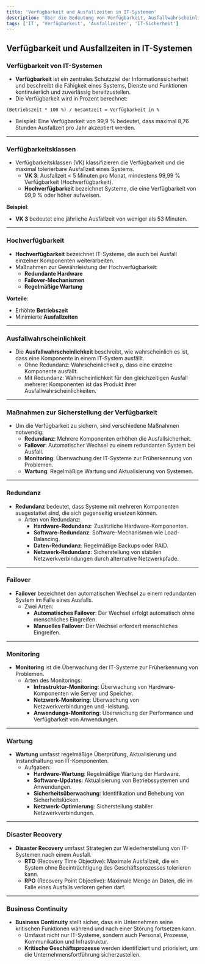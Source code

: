 ```yaml
---
title: 'Verfügbarkeit und Ausfallzeiten in IT-Systemen'
description: 'Über die Bedeutung von Verfügbarkeit, Ausfallwahrscheinlichkeit und Maßnahmen zur Sicherstellung der Betriebsbereitschaft von IT-Systemen.'
tags: ['IT', 'Verfügbarkeit', 'Ausfallzeiten', 'IT-Sicherheit']
---
```


## Verfügbarkeit und Ausfallzeiten in IT-Systemen

### Verfügbarkeit von IT-Systemen

- **Verfügbarkeit** ist ein zentrales Schutzziel der Informationssicherheit und beschreibt die Fähigkeit eines Systems, Dienste und Funktionen kontinuierlich und zuverlässig bereitzustellen.
- Die Verfügbarkeit wird in Prozent berechnet: 

```text
(Betriebszeit * 100 %) / Gesamtzeit = Verfügbarkeit in %
```

- Beispiel: Eine Verfügbarkeit von 99,9 % bedeutet, dass maximal 8,76 Stunden Ausfallzeit pro Jahr akzeptiert werden.

---

### Verfügbarkeitsklassen

- Verfügbarkeitsklassen (VK) klassifizieren die Verfügbarkeit und die maximal tolerierbare Ausfallzeit eines Systems.
  - **VK 3**: Ausfallzeit < 5 Minuten pro Monat, mindestens 99,99 % Verfügbarkeit (Hochverfügbarkeit).
  - **Hochverfügbarkeit** bezeichnet Systeme, die eine Verfügbarkeit von 99,9 % oder höher aufweisen.
  
**Beispiel**: 

- **VK 3** bedeutet eine jährliche Ausfallzeit von weniger als 53 Minuten.

---

### Hochverfügbarkeit

- **Hochverfügbarkeit** bezeichnet IT-Systeme, die auch bei Ausfall einzelner Komponenten weiterarbeiten.
- Maßnahmen zur Gewährleistung der Hochverfügbarkeit:
  - **Redundante Hardware**
  - **Failover-Mechanismen**
  - **Regelmäßige Wartung**
  
**Vorteile**:

- Erhöhte **Betriebszeit**
- Minimierte **Ausfallzeiten**

---

### Ausfallwahrscheinlichkeit

- Die **Ausfallwahrscheinlichkeit** beschreibt, wie wahrscheinlich es ist, dass eine Komponente in einem IT-System ausfällt.
  - Ohne Redundanz: Wahrscheinlichkeit `p`, dass eine einzelne Komponente ausfällt.
  - Mit Redundanz: Wahrscheinlichkeit für den gleichzeitigen Ausfall mehrerer Komponenten ist das Produkt ihrer Ausfallwahrscheinlichkeiten.

---

### Maßnahmen zur Sicherstellung der Verfügbarkeit

- Um die Verfügbarkeit zu sichern, sind verschiedene Maßnahmen notwendig:
  - **Redundanz**: Mehrere Komponenten erhöhen die Ausfallsicherheit.
  - **Failover**: Automatischer Wechsel zu einem redundanten System bei Ausfall.
  - **Monitoring**: Überwachung der IT-Systeme zur Früherkennung von Problemen.
  - **Wartung**: Regelmäßige Wartung und Aktualisierung von Systemen.

---

### Redundanz

- **Redundanz** bedeutet, dass Systeme mit mehreren Komponenten ausgestattet sind, die sich gegenseitig ersetzen können.
  - Arten von Redundanz:
    - **Hardware-Redundanz**: Zusätzliche Hardware-Komponenten.
    - **Software-Redundanz**: Software-Mechanismen wie Load-Balancing.
    - **Daten-Redundanz**: Regelmäßige Backups oder RAID.
    - **Netzwerk-Redundanz**: Sicherstellung von stabilen Netzwerkverbindungen durch alternative Netzwerkpfade.

---

### Failover

- **Failover** bezeichnet den automatischen Wechsel zu einem redundanten System im Falle eines Ausfalls.
  - Zwei Arten:
    - **Automatisches Failover**: Der Wechsel erfolgt automatisch ohne menschliches Eingreifen.
    - **Manuelles Failover**: Der Wechsel erfordert menschliches Eingreifen.

---

### Monitoring

- **Monitoring** ist die Überwachung der IT-Systeme zur Früherkennung von Problemen.
  - Arten des Monitorings:
    - **Infrastruktur-Monitoring**: Überwachung von Hardware-Komponenten wie Server und Speicher.
    - **Netzwerk-Monitoring**: Überwachung von Netzwerkverbindungen und -leistung.
    - **Anwendungs-Monitoring**: Überwachung der Performance und Verfügbarkeit von Anwendungen.

---

### Wartung

- **Wartung** umfasst regelmäßige Überprüfung, Aktualisierung und Instandhaltung von IT-Komponenten.
  - Aufgaben:
    - **Hardware-Wartung**: Regelmäßige Wartung der Hardware.
    - **Software-Updates**: Aktualisierung von Betriebssystemen und Anwendungen.
    - **Sicherheitsüberwachung**: Identifikation und Behebung von Sicherheitslücken.
    - **Netzwerk-Optimierung**: Sicherstellung stabiler Netzwerkverbindungen.

---

### Disaster Recovery

- **Disaster Recovery** umfasst Strategien zur Wiederherstellung von IT-Systemen nach einem Ausfall.
  - **RTO** (Recovery Time Objective): Maximale Ausfallzeit, die ein System ohne Beeinträchtigung des Geschäftsprozesses tolerieren kann.
  - **RPO** (Recovery Point Objective): Maximale Menge an Daten, die im Falle eines Ausfalls verloren gehen darf.

---

### Business Continuity

- **Business Continuity** stellt sicher, dass ein Unternehmen seine kritischen Funktionen während und nach einer Störung fortsetzen kann.
  - Umfasst nicht nur IT-Systeme, sondern auch Personal, Prozesse, Kommunikation und Infrastruktur.
  - **Kritische Geschäftsprozesse** werden identifiziert und priorisiert, um die Unternehmensfortführung sicherzustellen.
